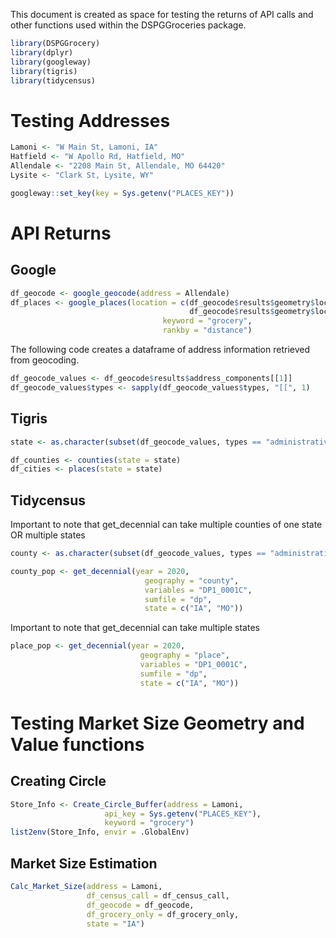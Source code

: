 This document is created as space for testing the returns of API calls and other functions used within the DSPGGroceries package.

```r
library(DSPGGrocery)
library(dplyr)
library(googleway)
library(tigris)
library(tidycensus)
```

# Testing Addresses
```r
Lamoni <- "W Main St, Lamoni, IA"
Hatfield <- "W Apollo Rd, Hatfield, MO"
Allendale <- "2208 Main St, Allendale, MO 64420"
Lysite <- "Clark St, Lysite, WY"
```

```r
googleway::set_key(key = Sys.getenv("PLACES_KEY"))
```

# API Returns
## Google
```r
df_geocode <- google_geocode(address = Allendale)
df_places <- google_places(location = c(df_geocode$results$geometry$location$lat,
                                        df_geocode$results$geometry$location$lng),
                                  keyword = "grocery",
                                  rankby = "distance")
```

The following code creates a dataframe of address information retrieved from geocoding. 
```r
df_geocode_values <- df_geocode$results$address_components[[1]]
df_geocode_values$types <- sapply(df_geocode_values$types, "[[", 1)
```


## Tigris
```r
state <- as.character(subset(df_geocode_values, types == "administrative_area_level_1")["long_name"])

df_counties <- counties(state = state)
df_cities <- places(state = state)
```

## Tidycensus
Important to note that get_decennial can take multiple counties of one state OR multiple states
```r
county <- as.character(subset(df_geocode_values, types == "administrative_area_level_2")["long_name"])

county_pop <- get_decennial(year = 2020,
                              geography = "county",
                              variables = "DP1_0001C",
                              sumfile = "dp",
                              state = c("IA", "MO"))
```

Important to note that get_decennial can take multiple states
```r
place_pop <- get_decennial(year = 2020,
                             geography = "place",
                             variables = "DP1_0001C",
                             sumfile = "dp",
                             state = c("IA", "MO"))
```


# Testing Market Size Geometry and Value functions

## Creating Circle
```r
Store_Info <- Create_Circle_Buffer(address = Lamoni, 
                     api_key = Sys.getenv("PLACES_KEY"), 
                     keyword = "grocery")
list2env(Store_Info, envir = .GlobalEnv)
```

## Market Size Estimation
```r
Calc_Market_Size(address = Lamoni,
                 df_census_call = df_census_call, 
                 df_geocode = df_geocode, 
                 df_grocery_only = df_grocery_only, 
                 state = "IA")
```


